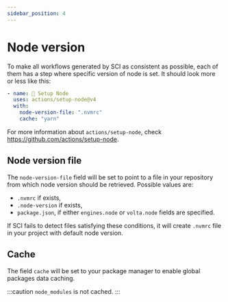 ```yaml
---
sidebar_position: 4
---
```


# Node version

To make all workflows generated by SCI as consistent as possible, each of them has a step 
where specific version of node is set. It should look more or less like this:

```yaml
- name: 🌿 Setup Node
  uses: actions/setup-node@v4
  with:
    node-version-file: ".nvmrc"
    cache: "yarn"
```

For more information about `actions/setup-node`, check https://github.com/actions/setup-node.

## Node version file

The `node-version-file` field will be set to point to a file in your repository from which 
node version should be retrieved. Possible values are:

- `.nvmrc` if exists,
- `.node-version` if exists,
- `package.json`, if either `engines.node` or `volta.node` fields are specified.

If SCI fails to detect files satisfying these conditions, it will create `.nvmrc` file in your project with 
default node version.

## Cache

The field `cache` will be set to your package manager to enable global packages data caching.

:::caution
`node_modules` is not cached. 
:::
